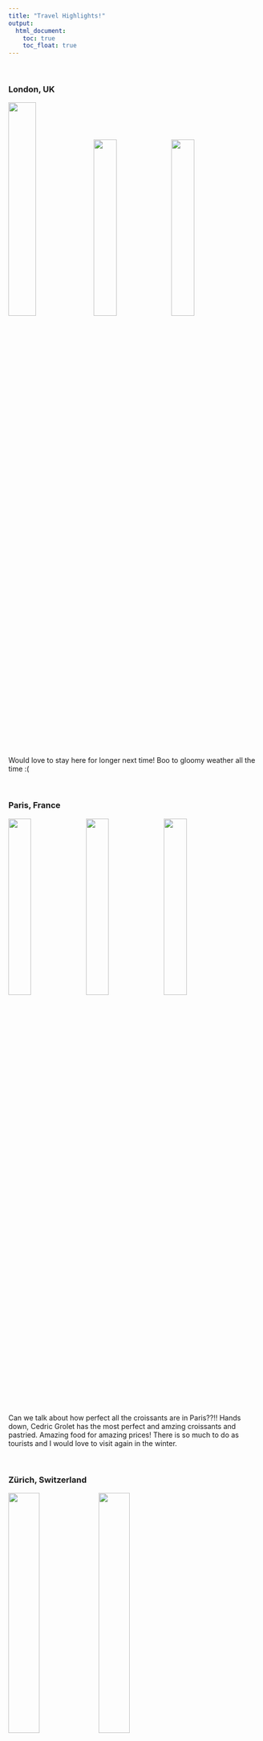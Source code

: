 ```yaml
---
title: "Travel Highlights!"
output: 
  html_document:
    toc: true
    toc_float: true
---
```

<br>

### London, UK

<img src="images/IMG_2993.jpg" style="width:33%"> <img src="images/IMG_3006.jpg" style="width:30%"> <img src="images/IMG_3029.jpg" style="width:30%">


<div class="well">
Would love to stay here for longer next time! Boo to gloomy weather all the time :(
</div>

<br>

### Paris, France

<img src="images/IMG_3246.jpg" style="width:30%"> <img src="images/IMG_3367.jpg" style="width:30%"> <img src="images/IMG_3305.jpg" style="width:30%">



<div class="well">
Can we talk about how perfect all the croissants are in Paris??!! 
Hands down, Cedric Grolet has the most perfect and amzing croissants and pastried.
Amazing food for amazing prices! There is so much to do as tourists and I would love to visit again in the winter. 
</div>

<br>

### Zürich, Switzerland

<img src="images/zurich1.jpg" style="width:35%"> <img src="images/zurich3.jpg" style="width:35%"> 


<img src="images/zurich2.jpg" style="width:70%">

<div class="well">
aka my future retirement home...

You will know exactly what I mean when you visit :)
</div>
